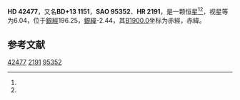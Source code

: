 {{Starbox begin
| name = HD 42477
}}
{{Starbox observe
| epoch = [[J2000.0|J2000.0]]
| constell = {{星座名待查}}<ref name=SIMBAD>{{cite web
 | url=http://simbad.u-strasbg.fr/simbad/sim-id?Ident=HR+2191
 | title=Pulsating variable Star
 | publisher=Centre de Données astronomiques de Strasbourg
 | work=SIMBAD
 | accessdate=2012-07-13
 | archive-date=2016-03-18
 | archive-url=https://web.archive.org/web/20160318080330/http://simbad.u-strasbg.fr/simbad/sim-id?Ident=HR+2191
 | dead-url=no
 }}</ref><ref name=DATA>{{cite web
 | url=http://vizier.u-strasbg.fr/viz-bin/VizieR-5?-out.add=.&-source=5050&-corr=PK=HR&-out.max=9999&HR=2191
 | title=VizieR Detailed Page
 | accessdate=2012-07-13
 | archive-date=2016-03-04
 | archive-url=https://web.archive.org/web/20160304224544/http://vizier.u-strasbg.fr/viz-bin/VizieR-5?-out.add=.&-source=5050&-corr=PK=HR&-out.max=9999&HR=2191
 | dead-url=no
 }}</ref>
| 星官 = 
| ra = {{RA|6|11|27.9}}<ref name=SIMBAD /><ref name=DATA />
| dec = {{DEC|+13|38|19}}<ref name=SIMBAD /><ref name=DATA />
| appmag_v = 6.04<ref name=SIMBAD /><ref name=DATA />
}}
{{Starbox character
| class = A0Vnn<ref name=SIMBAD /><ref name=DATA />
| b-v = 0<ref name=SIMBAD /><ref name=DATA />
| u-b = 0.04<ref name=SIMBAD /><ref name=DATA />
| r-i = <ref name=SIMBAD /><ref name=DATA />
| variable = 
}}
{{Starbox astrometry
| radial_v = 0.04
| prop_mo_ra = 13
| parallax = 
| p_error = 
}}
{{Starbox catalog
| names =BD+13 1151，[[SAO星表|SAO]] 95352，[[HD星表|HD]] 42477，[[HR星表|HR]] 2191}}
{{Starbox reference |Simbad=HR+2191}}
{{Starbox end}}

'''HD 42477'''，又名'''BD+13 1151'''，'''SAO 95352'''、'''HR 2191'''，是一颗恒星<ref name=SIMBAD /><ref name=DATA />，视星等为6.04，位于[[銀道座標系|銀經]]196.25，[[銀道座標系|銀緯]]-2.44，其[[B1900.0|B1900.0]]坐标为赤經{{RA|6|5|48.1}}，赤緯{{DEC|+13|-2.44|36}}。

== 参考文献 ==
{{reflist}}

{{star-stub}}

[[Category:HD和HDE天體|42477]]
[[Category:HR天體|2191]]
[[Category:SAO天體|95352]]